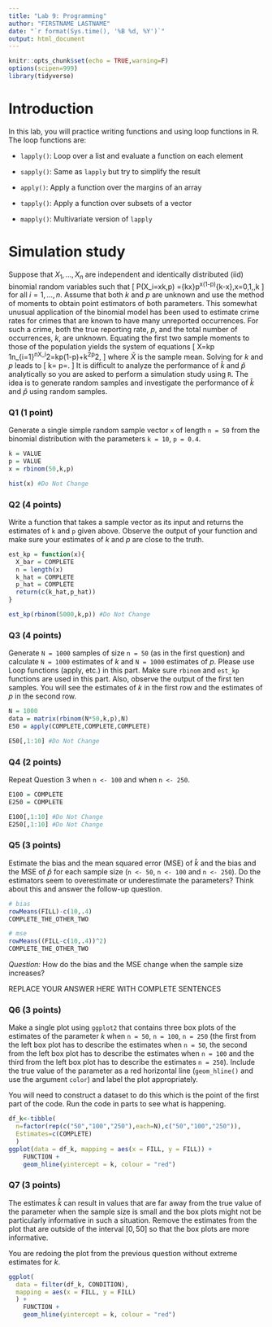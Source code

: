 ```yaml
---
title: "Lab 9: Programming"
author: "FIRSTNAME LASTNAME"
date: "`r format(Sys.time(), '%B %d, %Y')`"
output: html_document
---
```


```r
knitr::opts_chunk$set(echo = TRUE,warning=F)
options(scipen=999)
library(tidyverse)
```

# Introduction

In this lab, you will practice writing functions and using loop functions in R. The loop functions are:

- `lapply()`: Loop over a list and evaluate a function on each element

- `sapply()`: Same as `lapply` but try to simplify the result

- `apply()`: Apply a function over the margins of an array

- `tapply()`: Apply a function over subsets of a vector

- `mapply()`: Multivariate version of `lapply`

# Simulation study
Suppose that $X_1,\ldots,X_n$ are independent and identically distributed (iid) binomial random variables such that
\[
  P(X_i=x\mid k,p)
  ={k\choose x}p^x(1-p)^{k-x},\quad x=0,1,\ldots,k
\]
for all $i=1,\ldots,n$. Assume that both $k$ and $p$ are unknown and use the method of moments to obtain point estimators of both parameters. This somewhat unusual application of the binomial model has
been used to estimate crime rates for crimes that are known to have many unreported
occurrences. For such a crime, both the true reporting rate, $p$, and the total number
of occurrences, $k$, are unknown. Equating the first two sample moments to those of the population yields the system
of equations
\[
  \bar X=kp
  \quad\text{and}\quad
  \frac1n\sum_{i=1}^nX_i^2=kp(1-p)+k^2p^2,
\]
where $\bar X$ is the sample mean. Solving for $k$ and $p$ leads to
\[
  \hat k=\frac{\bar X^2}{\bar X-(1/n)\sum_{i=1}^n(X_i-\bar X)^2}
  \quad\text{and}\quad
  \hat p=\frac{\bar X}{\hat k}.
\]
It is difficult to analyze the performance of $\hat k$ and $\hat p$ analytically so you are asked to perform a simulation study using `R`. The idea is to generate random samples and investigate the performance of $\hat k$ and $\hat p$ using random samples.

### Q1 (1 point)

Generate a single simple random sample vector `x` of length `n = 50` from the binomial distribution with the parameters `k = 10`, `p = 0.4`. 

```r
k = VALUE
p = VALUE
x = rbinom(50,k,p)

hist(x) #Do Not Change
```

### Q2 (4 points)

Write a function that takes a sample vector as its input and returns the estimates of `k` and `p` given above. Observe the output of your function and make sure your estimates of $k$ and $p$ are close to the truth.

```r
est_kp = function(x){
  X_bar = COMPLETE
  n = length(x)
  k_hat = COMPLETE
  p_hat = COMPLETE
  return(c(k_hat,p_hat))
}

est_kp(rbinom(5000,k,p)) #Do Not Change
```

### Q3 (4 points)

Generate `N = 1000` samples of size `n = 50` (as in the first question) and calculate `N = 1000` estimates of $k$ and `N = 1000` estimates of $p$. Please use Loop functions (apply, etc.) in this part. Make sure `rbinom` and `est_kp` functions are used in this part. Also, observe the output of the first ten samples. You will see the estimates of $k$ in the first row and the estimates of $p$ in the second row.

```r
N = 1000
data = matrix(rbinom(N*50,k,p),N)
E50 = apply(COMPLETE,COMPLETE,COMPLETE)

E50[,1:10] #Do Not Change
```

### Q4 (2 points)

Repeat Question 3 when `n <- 100` and when `n <- 250`. 

```r
E100 = COMPLETE
E250 = COMPLETE

E100[,1:10] #Do Not Change
E250[,1:10] #Do Not Change
```

### Q5 (3 points)

Estimate the bias and the mean squared error (MSE) of $\hat k$ and the bias and the MSE of $\hat p$ for each sample size (`n <- 50`, `n <- 100` and `n <- 250`). Do the estimators seem to overestimate or underestimate the parameters? Think about this and answer the follow-up question.

```r
# bias
rowMeans(FILL)-c(10,.4)
COMPLETE_THE_OTHER_TWO

# mse
rowMeans((FILL-c(10,.4))^2)
COMPLETE_THE_OTHER_TWO
```

*Question:* How do the bias and the MSE change when the sample size increases?

REPLACE YOUR ANSWER HERE WITH COMPLETE SENTENCES

### Q6 (3 points)

Make a single plot using `ggplot2` that contains three box plots of the estimates of the parameter $k$ when `n = 50`, `n = 100`, `n = 250` (the first from the left box plot has to describe the estimates when `n = 50`, the second from the left box plot has to describe the estimates when `n = 100` and the third from the left box plot has to describe the estimates `n = 250`). Include the true value of the parameter as a red horizontal line (`geom_hline()` and use the argument `color`) and label the plot appropriately.

You will need to construct a dataset to do this which is the point of the first part of the code. Run the code in parts to see what is happening.

```r
df_k<-tibble(
  n=factor(rep(c("50","100","250"),each=N),c("50","100","250")),
  Estimates=c(COMPLETE)
  )
ggplot(data = df_k, mapping = aes(x = FILL, y = FILL)) +
	FUNCTION +
	geom_hline(yintercept = k, colour = "red")
```

### Q7 (3 points)

The estimates $\hat k$ can result in values that are far away from the true value of the parameter when the sample size is small and the box plots might not be particularly informative in such a situation. Remove the estimates from the plot that are outside of the interval $[0,50]$ so that the box plots are more informative.

You are redoing the plot from the previous question without extreme estimates for $k$.

```r
ggplot(
  data = filter(df_k, CONDITION), 
  mapping = aes(x = FILL, y = FILL)
  ) +
	FUNCTION +
	geom_hline(yintercept = k, colour = "red")
```
